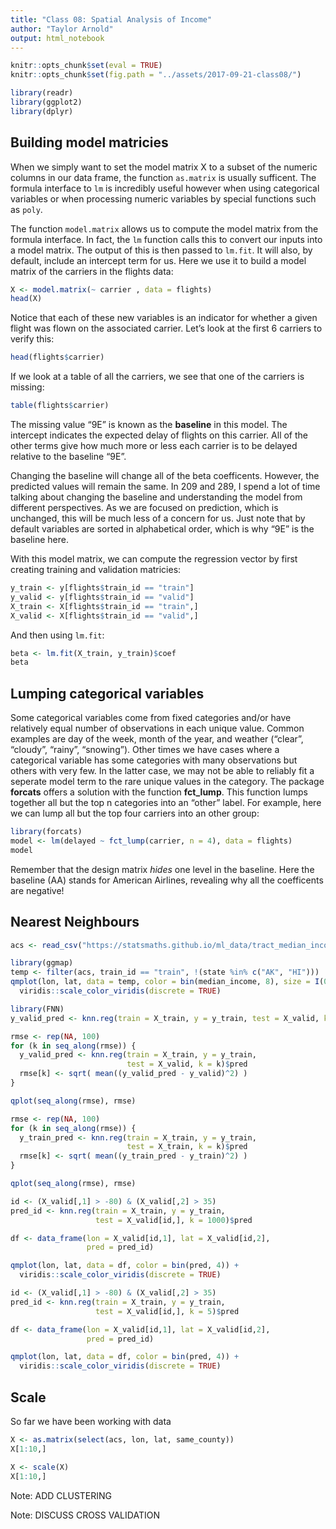 ```yaml
---
title: "Class 08: Spatial Analysis of Income"
author: "Taylor Arnold"
output: html_notebook
---
```


```r
knitr::opts_chunk$set(eval = TRUE)
knitr::opts_chunk$set(fig.path = "../assets/2017-09-21-class08/")
```

```r
library(readr)
library(ggplot2)
library(dplyr)
```

## Building model matricies

When we simply want to set the model matrix X to a subset
of the numeric columns in our data frame, the function
`as.matrix` is usually sufficent. The formula interface
to `lm` is incredibly useful however when using categorical
variables or when processing numeric variables by special
functions such as `poly`.

The function `model.matrix` allows us to compute the model
matrix from the formula interface. In fact, the `lm` function
calls this to convert our inputs into a model matrix. The
output of this is then passed to `lm.fit`. It will also, by
default, include an intercept term for us. Here we use it
to build a model matrix of the carriers in the flights data:

```r
X <- model.matrix(~ carrier , data = flights)
head(X)
```

Notice that each of these new variables is an indicator for
whether a given flight was flown on the associated carrier.
Let's look at the first 6 carriers to verify this:

```r
head(flights$carrier)
```

If we look at a table of all the carriers, we see that one
of the carriers is missing:

```r
table(flights$carrier)
```

The missing value "9E" is known as the **baseline** in this model.
The intercept indicates the expected delay of flights on this carrier.
All of the other terms give how much more or less each carrier is
to be delayed relative to the baseline "9E".

Changing the baseline will change all of the beta coefficents.
However, the predicted values will remain the same. In 209 and 289,
I spend a lot of time talking about changing the baseline and
understanding the model from different perspectives. As we are
focused on prediction, which is unchanged, this will be much less
of a concern for us. Just note that by default variables are sorted
in alphabetical order, which is why "9E" is the baseline here.

With this model matrix, we can compute the regression vector
by first creating training and validation matricies:

```r
y_train <- y[flights$train_id == "train"]
y_valid <- y[flights$train_id == "valid"]
X_train <- X[flights$train_id == "train",]
X_valid <- X[flights$train_id == "valid",]
```

And then using `lm.fit`:

```r
beta <- lm.fit(X_train, y_train)$coef
beta
```

## Lumping categorical variables

Some categorical variables come from fixed categories and/or have
relatively equal number of observations in each unique value.
Common examples are day of the week, month of the year, and
weather ("clear", "cloudy", "rainy", "snowing"). Other times we
have cases where a categorical variable has some categories with
many observations but others with very few. In the latter case,
we may not be able to reliably fit a seperate model term to the
rare unique values in the category. The package **forcats**
offers a solution with the function **fct_lump**. This function
lumps together all but the top n categories into an "other"
label. For example, here we can lump all but the top four
carriers into an other group:

```r
library(forcats)
model <- lm(delayed ~ fct_lump(carrier, n = 4), data = flights)
model
```

Remember that the design matrix *hides* one level in the baseline. Here
the baseline (AA) stands for American Airlines, revealing why all
the coefficents are negative!

## Nearest Neighbours

```r
acs <- read_csv("https://statsmaths.github.io/ml_data/tract_median_income.csv")
```

```r
library(ggmap)
temp <- filter(acs, train_id == "train", !(state %in% c("AK", "HI")))
qmplot(lon, lat, data = temp, color = bin(median_income, 8), size = I(0.5)) +
  viridis::scale_color_viridis(discrete = TRUE)
```






```r
library(FNN)
y_valid_pred <- knn.reg(train = X_train, y = y_train, test = X_valid, k = 10)$pred
```


```r
rmse <- rep(NA, 100)
for (k in seq_along(rmse)) {
  y_valid_pred <- knn.reg(train = X_train, y = y_train,
                          test = X_valid, k = k)$pred
  rmse[k] <- sqrt( mean((y_valid_pred - y_valid)^2) )
}
```

```r
qplot(seq_along(rmse), rmse)
```


```r
rmse <- rep(NA, 100)
for (k in seq_along(rmse)) {
  y_train_pred <- knn.reg(train = X_train, y = y_train,
                          test = X_train, k = k)$pred
  rmse[k] <- sqrt( mean((y_train_pred - y_train)^2) )
}
```

```r
qplot(seq_along(rmse), rmse)
```

```r
id <- (X_valid[,1] > -80) & (X_valid[,2] > 35)
pred_id <- knn.reg(train = X_train, y = y_train,
                   test = X_valid[id,], k = 1000)$pred

df <- data_frame(lon = X_valid[id,1], lat = X_valid[id,2],
                 pred = pred_id)

qmplot(lon, lat, data = df, color = bin(pred, 4)) +
  viridis::scale_color_viridis(discrete = TRUE)
```

```r
id <- (X_valid[,1] > -80) & (X_valid[,2] > 35)
pred_id <- knn.reg(train = X_train, y = y_train,
                   test = X_valid[id,], k = 5)$pred

df <- data_frame(lon = X_valid[id,1], lat = X_valid[id,2],
                 pred = pred_id)

qmplot(lon, lat, data = df, color = bin(pred, 4)) +
  viridis::scale_color_viridis(discrete = TRUE)
```

## Scale

So far we have been working with data

```r
X <- as.matrix(select(acs, lon, lat, same_county))
X[1:10,]
```

```r
X <- scale(X)
X[1:10,]
```

Note: ADD CLUSTERING

Note: DISCUSS CROSS VALIDATION

